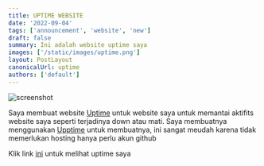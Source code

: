 ```yaml
---
title: UPTIME WEBSITE
date: '2022-09-04'
tags: ['announcement', 'website', 'new']
draft: false
summary: Ini adalah website uptime saya
images: ['/static/images/uptime.png']
layout: PostLayout
canonicalUrl: uptime
authors: ['default']
---
```


![screenshot](/static/images/uptime.png)

Saya membuat website [Uptime](http://uptime.vahryiskandar.my.id/) untuk website saya untuk memantai aktifits website saya seperti terjadinya down atau mati. Saya membuatnya menggunakan [Upptime](https://upptime.js.org/) untuk membuatnya, ini sangat meudah karena tidak memerlukan hosting hanya perlu akun github

Klik link [ini](https://uptime.vahryiskandar.my.id/) untuk melihat uptime saya
